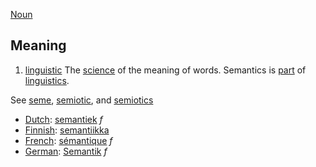[[Noun]]

==Meaning==
# [[linguistic terminology|linguistic]] The [[science]] of the meaning of words. Semantics is [[part]] of [[linguistics]].

See [[seme]], [[semiotic]], and [[semiotics]]

*[[Dutch]]: [[semantiek]] ''f''
*[[Finnish]]: [[semantiikka]]
*[[French]]: [[sémantique]] ''f''
*[[German]]: [[Semantik]] ''f''